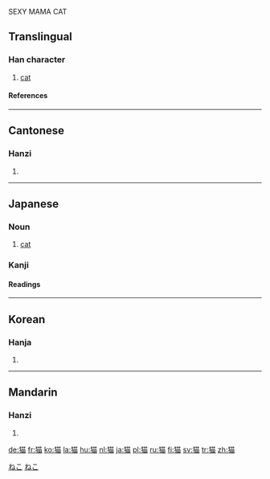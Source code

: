 {{see|貓}}<!-- may be replaced by zh-forms -->
SEXY MAMA CAT
==Translingual==
===Han character===
{{Han char|rn=94|rad=犬|as=09|sn=12|four=|canj=大竹廿田 (KHTW)}}
# [[cat]]
====References====
{{Han ref|kx=0714.270|dkj=20535|dj=1127.010|hdz=21352.010|uh=732B|ud=29483}}
----
==Cantonese==
===Hanzi===
{{yue-hanzi|jyut=|y=maau1}}
# {{defn|Cantonese}}
----
==Japanese==
[[Category:1000_Japanese_basic_words|ねこ]]

===Noun===
{{ja-noun|k|hira=ねこ|rom=neko|hidx=ねこ}}
# [[cat]]

===Kanji===
{{ja-kanji|grade=|rs=犬09}}
====Readings====
{{ja-readings|on=[[びょう]] (byō), [[ぼう]] (bō), [[みょう]] (myō)|kun=[[ねこ]] (neko)}}

[[Category:ja:Mammals|ねこ]]
----
==Korean==
===Hanja===
{{ko-hanja|hangeul=묘|eumhun=|rv=myo|mr=myo|y=myo}}
# {{defn|Korean}}
----
==Mandarin==
===Hanzi===
{{cmn-hanzi|tra=貓|pin=[[māo]] (mao1)|wg=mao<sup>1</sup>}}
# {{defn|Mandarin}}

[[de:猫]]
[[fr:猫]]
[[ko:猫]]
[[la:猫]]
[[hu:猫]]
[[nl:猫]]
[[ja:猫]]
[[pl:猫]]
[[ru:猫]]
[[fi:猫]]
[[sv:猫]]
[[tr:猫]]
[[zh:猫]]